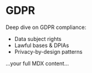 
# GDPR

Deep dive on GDPR compliance:  
- Data subject rights  
- Lawful bases & DPIAs  
- Privacy-by-design patterns  

…your full MDX content…
